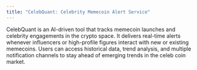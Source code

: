 ```yaml
---
title: "CelebQuant: Celebrity Memecoin Alert Service"
---
```


CelebQuant is an AI-driven tool that tracks memecoin launches and celebrity engagements in the crypto space. It delivers real-time alerts whenever influencers or high-profile figures interact with new or existing memecoins. Users can access historical data, trend analysis, and multiple notification channels to stay ahead of emerging trends in the celeb coin market.